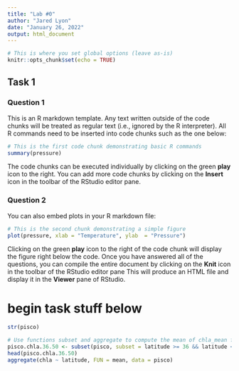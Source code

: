 ```yaml
---
title: "Lab #0"
author: "Jared Lyon"
date: "January 26, 2022"
output: html_document
---
```


```r
# This is where you set global options (leave as-is)
knitr::opts_chunk$set(echo = TRUE)
```

## Task 1

### Question 1 

This is an R markdown template. Any text written outside of the code chunks will
be treated as regular text (i.e., ignored by the R interpreter). All R commands 
need to be inserted into code chunks such as the one below:

```r
# This is the first code chunk demonstrating basic R commands
summary(pressure)
```

The code chunks can be executed individually by clicking on the green **play** icon
to the right. You can add more code chunks by clicking on the **Insert** icon 
in the toolbar of the RStudio editor pane.

### Question 2

You can also embed plots in your R markdown file:

```r
# This is the second chunk demonstrating a simple figure
plot(pressure, xlab = "Temperature", ylab  = "Pressure")
```

Clicking on the green **play** icon to the right of the code chunk will display the
figure right below the code. Once you have answered all of the questions,
you can compile the entire document by clicking on the **Knit** icon in the 
toolbar of the RStudio editor pane This will produce an HTML file and display
it in the **Viewer** pane of RStudio.

# begin task stuff below
```r
str(pisco)
```
```r
# Use functions subset and aggregate to compute the mean of chla_mean for each latitude between 36 and 50 degrees North
pisco.chla.36.50 <- subset(pisco, subset = latitude >= 36 && latitude <= 50, select = c("chla", "latitude"))
head(pisco.chla.36.50)
aggregate(chla ~ latitude, FUN = mean, data = pisco)
```
